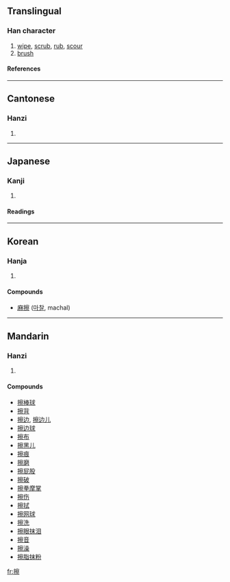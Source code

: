 ==Translingual==
===Han character===
{{Han char|rn=64|rad=手|as=14|sn=17|four=5309<sub>1</sub>|canj=手十月火 (QJBF)}}
# [[wipe]], [[scrub]], [[rub]], [[scour]]
# [[brush]]
====References====
{{Han ref|kx=0460.090|dkj=12862|dj=0808.290|hdz=31977.030|uh=64E6|ud=25830|bh=C0BF|bd=49343}}

----
==Cantonese==
===Hanzi===
{{yue-hanzi|jyut=|y=chaat3}}
# {{defn|Cantonese}}

----
==Japanese==
===Kanji===
{{ja-kanji|grade=c|rs=手14}}
# {{defn|Japanese}} 
====Readings====
{{ja-readings|on=[[さつ]] (satsu)|kun=[[する]] (suru), [[さする]] (sasuru)}}

----
==Korean==
===Hanja===
{{ko-hanja|hangeul=[[찰]]|eumhun=|rv=chal|mr=ch'al|y=chal}}
# {{defn|Korean}}


====Compounds====
* [[麻擦]] ([[마찰]], machal)

----
==Mandarin==
===Hanzi===
{{cmn-hanzi|pin=[[cā]] (ca1)|wg=ts'a<sup>1</sup>}}
# {{defn|Mandarin}}

====Compounds====
*[[擦棒球]]
*[[擦背]]
*[[擦边]], [[擦边儿]]
*[[擦边球]]
*[[擦布]]
*[[擦黑儿]]
*[[擦痕]]
*[[擦磨]]
*[[擦屁股]]
*[[擦破]]
*[[擦拳摩掌]]
*[[擦伤]]
*[[擦拭]]
*[[擦网球]]
*[[擦洗]]
*[[擦眼抹泪]]
*[[擦音]]
*[[擦澡]]
*[[擦脂抹粉]]

[[fr:擦]]